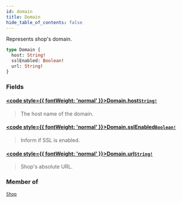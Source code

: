 ```yaml
---
id: domain
title: Domain
hide_table_of_contents: false
---
```








Represents shop's domain.

```graphql
type Domain {
  host: String!
  sslEnabled: Boolean!
  url: String!
}
```


### Fields

#### [<code style={{ fontWeight: 'normal' }}>Domain.<b>host</b></code>](#)<Bullet />[`String!`](../../../developer/api-reference/scalars/string) <Badge class="secondary" text="non-null"/> <Badge class="secondary" text="scalar"/>
> The host name of the domain.
> 

#### [<code style={{ fontWeight: 'normal' }}>Domain.<b>sslEnabled</b></code>](#)<Bullet />[`Boolean!`](../../../developer/api-reference/scalars/boolean) <Badge class="secondary" text="non-null"/> <Badge class="secondary" text="scalar"/>
> Inform if SSL is enabled.
> 

#### [<code style={{ fontWeight: 'normal' }}>Domain.<b>url</b></code>](#)<Bullet />[`String!`](../../../developer/api-reference/scalars/string) <Badge class="secondary" text="non-null"/> <Badge class="secondary" text="scalar"/>
> Shop's absolute URL.
> 



### Member of

[`Shop`](../../../developer/api-reference/objects/shop)  <Badge class="secondary" text="object"/>



